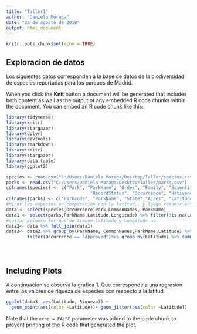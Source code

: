 ```yaml
---
title: "Taller1"
author: "Daniela Moraga"
date: "23 de agosto de 2018"
output: html_document
---
```


```r
knitr::opts_chunk$set(echo = TRUE)
```

## Exploracion de datos 
Los siguientes datos corresponden a la base de datos de la biodiversidad de especies reportadas para los parques de Madrid.

When you click the **Knit** button a document will be generated that includes both content as well as the output of any embedded R code chunks within the document. You can embed an R code chunk like this:



```r
library(tidyverse)
library(knitr)
library(stargazer)
library(dplyr)
library(devtools)
library(rmarkdown)
library(knitr)
library(stargazer)
library(data.table)
library(ggplot2)

species <- read.csv("C:/Users/Daniela Moraga/Desktop/Taller/species.csv")
parks <- read.csv("C:/Users/Daniela Moraga/Desktop/Taller/parks.csv")
colnames(species) <- c("Park", "ParkName", "Order", "Family", "ScientificName", "CommonNames",
                                "RecordStatus", "Occurrence", "Nativeness", "Abundance", "Seasonality", "Conservationstatus", "x14", "x15") 
colnames(parks) <- c("Parkcode", "ParkName", "State","Acres", "Latitude", "Longitude") 
#Mirar las especies en comparacion con la latitud.. y luego resumir en una tabla 
data <- select(species,Occurrence,Park,CommonNames, ParkName) 
data1 <- select(parks,ParkName,Latitude,Longitude) %>% filter(!is.na(Latitude)) %>% filter(!is.na(Longitude))
#quitar primero los que no tienen latitude y Longitud= na
data2<- data %>% full_join(data1)
data3<- data2 %>% group_by(ParkName, CommonNames,ParkName,Latitude) %>% filter(!is.na(Occurrence))%>% 
        filter(Occurrence == "Approved")%>% group_by(Latitude) %>% summarise(Riqueza=n())





```

## Including Plots

A continuacion se observa la grafica 1. Que corresponde a una regresion entre los valores de riqueza de especies con respecto a la latitud. 

```r

ggplot(data3, aes(Latitude, Riqueza)) + 
  geom_point(aes(color =Latitude))+ geom_jitter(aes(color =Latitude))
```

Note that the `echo = FALSE` parameter was added to the code chunk to prevent printing of the R code that generated the plot.
